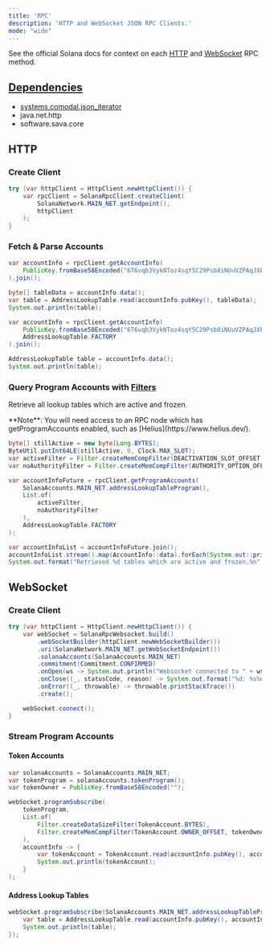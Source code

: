 ```yaml
---
title: 'RPC'
description: 'HTTP and WebSocket JSON RPC Clients.'
mode: "wide"
---
```


See the official Solana docs for context on each [HTTP](https://solana.com/docs/rpc/http)
and [WebSocket](https://solana.com/docs/rpc/websocket) RPC method.

<Card title="GitHub Repository" icon="github" horizontal={true} href="https://github.com/sava-software/sava"/>

## [Dependencies](https://github.com/sava-software/sava/blob/main/rpc/src/main/java/module-info.java)
  - [systems.comodal.json_iterator](https://github.com/comodal/json-iterator?tab=readme-ov-file#json-iterator)
  - java.net.http
  - software.sava.core

## HTTP

### Create Client

```java
try (var httpClient = HttpClient.newHttpClient()) {
    var rpcClient = SolanaRpcClient.createClient(
        SolanaNetwork.MAIN_NET.getEndpoint(),
        httpClient
    );
}
```

### Fetch & Parse Accounts

```java
var accountInfo = rpcClient.getAccountInfo(
    PublicKey.fromBase58Encoded("6T6vqb3VykNToz4sqY5C29Psb8iNUuVZPAqJXbAgorVF"),
).join();

byte[] tableData = accountInfo.data();
var table = AddressLookupTable.read(accountInfo.pubKey(), tableData);
System.out.println(table);
```

```java
var accountInfo = rpcClient.getAccountInfo(
    PublicKey.fromBase58Encoded("6T6vqb3VykNToz4sqY5C29Psb8iNUuVZPAqJXbAgorVF"),
    AddressLookupTable.FACTORY
).join();

AddressLookupTable table = accountInfo.data();
System.out.println(table);
```

### Query Program Accounts with [Filters](https://solana.com/docs/rpc#filter-criteria)

Retrieve all lookup tables which are active and frozen.

<Info>
  **Note**: You will need access to an RPC node which has getProgramAccounts enabled, such as [Helius](https://www.helius.dev/).
</Info>

```java
byte[] stillActive = new byte[Long.BYTES];
ByteUtil.putInt64LE(stillActive, 0, Clock.MAX_SLOT);
var activeFilter = Filter.createMemCompFilter(DEACTIVATION_SLOT_OFFSET, stillActive);
var noAuthorityFilter = Filter.createMemCompFilter(AUTHORITY_OPTION_OFFSET, new byte[]{0});

var accountInfoFuture = rpcClient.getProgramAccounts(
    SolanaAccounts.MAIN_NET.addressLookupTableProgram(),
    List.of(
        activeFilter,
        noAuthorityFilter
    ),
    AddressLookupTable.FACTORY
);

var accountInfoList = accountInfoFuture.join();
accountInfoList.stream().map(AccountInfo::data).forEach(System.out::println);
System.out.format("Retrieved %d tables which are active and frozen.%n", accountInfoList.size());
```

## WebSocket

### Create Client

```java
try (var httpClient = HttpClient.newHttpClient()) {
    var webSocket = SolanaRpcWebsocket.build()
        .webSocketBuilder(httpClient.newWebSocketBuilder())
        .uri(SolanaNetwork.MAIN_NET.getWebSocketEndpoint())
        .solanaAccounts(SolanaAccounts.MAIN_NET)
        .commitment(Commitment.CONFIRMED)
        .onOpen(ws -> System.out.println("Websocket connected to " + ws.endpoint()))
        .onClose((_, statusCode, reason) -> System.out.format("%d: %s%n", statusCode, reason))
        .onError((_, throwable) -> throwable.printStackTrace())
        .create();

    webSocket.connect();
}
```

### Stream Program Accounts

#### Token Accounts

```java
var solanaAccounts = SolanaAccounts.MAIN_NET;
var tokenProgram = solanaAccounts.tokenProgram();
var tokenOwner = PublicKey.fromBase58Encoded("");

webSocket.programSubscribe(
    tokenProgram,
    List.of(
        Filter.createDataSizeFilter(TokenAccount.BYTES),
        Filter.createMemCompFilter(TokenAccount.OWNER_OFFSET, tokenOwner)
    ),
    accountInfo -> {
        var tokenAccount = TokenAccount.read(accountInfo.pubKey(), accountInfo.data());
        System.out.println(tokenAccount);
    }
);
```

#### Address Lookup Tables

```java
webSocket.programSubscribe(SolanaAccounts.MAIN_NET.addressLookupTableProgram(), accountInfo -> {
    var table = AddressLookupTable.read(accountInfo.pubKey(), accountInfo.data());
    System.out.println(table);
});
```
